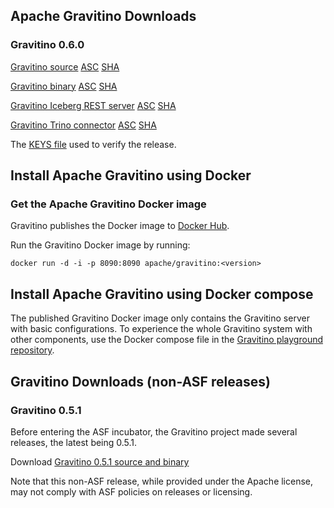 ## Apache Gravitino Downloads

### Gravitino 0.6.0

[Gravitino source](https://www.apache.org/dyn/closer.lua/incubator/gravitino/0.6.0-incubating/gravitino-0.6.0-incubating-src.tar.gz) [ASC](https://downloads.apache.org/incubator/gravitino/0.6.0-incubating/gravitino-0.6.0-incubating-src.tar.gz.asc) [SHA](https://downloads.apache.org/incubator/gravitino/0.6.0-incubating/gravitino-0.6.0-incubating-src.tar.gz.sha512)

[Gravitino binary](https://www.apache.org/dyn/closer.lua/incubator/gravitino/0.6.0-incubating/gravitino-0.6.0-incubating-bin.tar.gz) [ASC](https://downloads.apache.org/incubator/gravitino/0.6.0-incubating/gravitino-0.6.0-incubating-bin.tar.gz.asc) [SHA](https://downloads.apache.org/incubator/gravitino/0.6.0-incubating/gravitino-0.6.0-incubating-bin.tar.gz.sha512)

[Gravitino Iceberg REST server](https://www.apache.org/dyn/closer.lua/incubator/gravitino/0.6.0-incubating/gravitino-iceberg-rest-server-0.6.0-incubating-bin.tar.gz) [ASC](https://downloads.apache.org/incubator/gravitino/0.6.0-incubating/gravitino-iceberg-rest-server-0.6.0-incubating-bin.tar.gz.asc) [SHA](https://downloads.apache.org/incubator/gravitino/0.6.0-incubating/gravitino-iceberg-rest-server-0.6.0-incubating-bin.tar.gz.sha512)

[Gravitino Trino connector](https://www.apache.org/dyn/closer.lua/incubator/gravitino/0.6.0-incubating/gravitino-trino-connector-0.6.0-incubating.tar.gz) [ASC](https://downloads.apache.org/incubator/gravitino/0.6.0-incubating/gravitino-trino-connector-0.6.0-incubating.tar.gz.asc) [SHA](https://downloads.apache.org/incubator/gravitino/0.6.0-incubating/gravitino-trino-connector-0.6.0-incubating.tar.gz.sha512)

The [KEYS file](https://downloads.apache.org/incubator/gravitino/KEYS) used to verify the release.

## Install Apache Gravitino using Docker

### Get the Apache Gravitino Docker image

Gravitino publishes the Docker image to [Docker Hub](https://hub.docker.com/r/apache/gravitino/tags).

Run the Gravitino Docker image by running:

```shell
docker run -d -i -p 8090:8090 apache/gravitino:<version>
```

## Install Apache Gravitino using Docker compose

The published Gravitino Docker image only contains the Gravitino server with basic configurations. To experience the whole Gravitino system with other components, use the Docker compose file in the [Gravitino playground repository](https://github.com/apache/gravitino-playground).

## Gravitino Downloads (non-ASF releases)

### Gravitino 0.5.1

Before entering the ASF incubator, the Gravitino project made several releases, the latest being 0.5.1.

Download [Gravitino 0.5.1 source and binary](https://github.com/apache/gravitino/releases/tag/v0.5.1)

Note that this non-ASF release, while provided under the Apache license, may not comply with ASF policies on releases or licensing.
